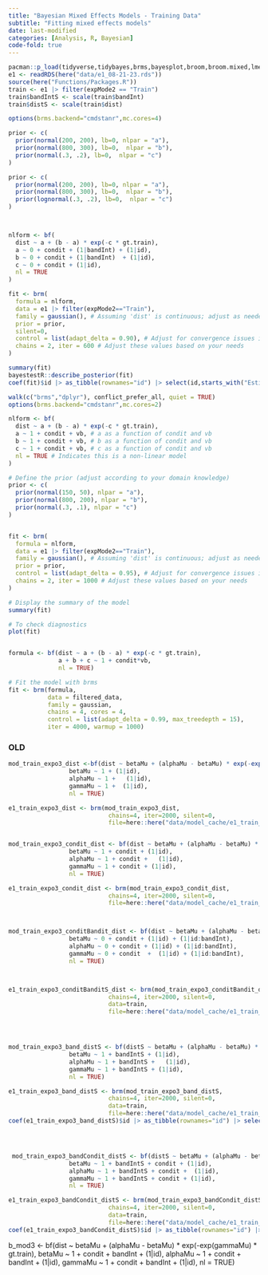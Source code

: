 ```yaml
---
title: "Bayesian Mixed Effects Models - Training Data"
subtitle: "Fitting mixed effects models"
date: last-modified
categories: [Analysis, R, Bayesian]
code-fold: true
---
```







```r
pacman::p_load(tidyverse,tidybayes,brms,bayesplot,broom,broom.mixed,lme4,emmeans,here,knitr,kableExtra,gt,gghalves,patchwork,ggforce,ggdist)
e1 <- readRDS(here("data/e1_08-21-23.rds"))
source(here("Functions/Packages.R"))
train <- e1 |> filter(expMode2 == "Train")  
train$bandIntS <- scale(train$bandInt)
train$distS <- scale(train$dist)

options(brms.backend="cmdstanr",mc.cores=4)


```


```r

prior <- c(
  prior(normal(200, 200), lb=0, nlpar = "a"),
  prior(normal(800, 300), lb=0,  nlpar = "b"),
  prior(normal(.3, .2), lb=0,  nlpar = "c")
)

prior <- c(
  prior(normal(200, 200), lb=0, nlpar = "a"),
  prior(normal(800, 300), lb=0,  nlpar = "b"),
  prior(lognormal(.3, .2), lb=0,  nlpar = "c")
)



nlform <- bf(
  dist ~ a + (b - a) * exp(-c * gt.train),
  a ~ 0 + condit + (1|bandInt) + (1|id), 
  b ~ 0 + condit + (1|bandInt)  + (1|id), 
  c ~ 0 + condit + (1|id), 
  nl = TRUE 
)

fit <- brm(
  formula = nlform,
  data = e1 |> filter(expMode2=="Train"),
  family = gaussian(), # Assuming 'dist' is continuous; adjust as needed
  prior = prior,
  silent=0,
  control = list(adapt_delta = 0.90), # Adjust for convergence issues if necessary
  chains = 2, iter = 600 # Adjust these values based on your needs
)

summary(fit)
bayestestR::describe_posterior(fit)
coef(fit)$id |> as_tibble(rownames="id") |> select(id,starts_with("Esti")) |> print(n=15)


```


```r
walk(c("brms","dplyr"), conflict_prefer_all, quiet = TRUE)
options(brms.backend="cmdstanr",mc.cores=2)

nlform <- bf(
  dist ~ a + (b - a) * exp(-c * gt.train),
  a ~ 1 + condit + vb, # a as a function of condit and vb
  b ~ 1 + condit + vb, # b as a function of condit and vb
  c ~ 1 + condit + vb, # c as a function of condit and vb
  nl = TRUE # Indicates this is a non-linear model
)

# Define the prior (adjust according to your domain knowledge)
prior <- c(
  prior(normal(150, 50), nlpar = "a"),
  prior(normal(800, 200), nlpar = "b"),
  prior(normal(.3, .1), nlpar = "c")
)


fit <- brm(
  formula = nlform,
  data = e1 |> filter(expMode2=="Train"),
  family = gaussian(), # Assuming 'dist' is continuous; adjust as needed
  prior = prior,
  control = list(adapt_delta = 0.95), # Adjust for convergence issues if necessary
  chains = 2, iter = 1000 # Adjust these values based on your needs
)

# Display the summary of the model
summary(fit)

# To check diagnostics
plot(fit)


formula <- bf(dist ~ a + (b - a) * exp(-c * gt.train),
              a + b + c ~ 1 + condit*vb,
              nl = TRUE)

# Fit the model with brms
fit <- brm(formula,
           data = filtered_data,
           family = gaussian,
           chains = 4, cores = 4,
           control = list(adapt_delta = 0.99, max_treedepth = 15),
           iter = 4000, warmup = 1000)
```












### OLD

```r

mod_train_expo3_dist <-bf(dist ~ betaMu + (alphaMu - betaMu) * exp(-exp(gammaMu) * gt.train),
                 betaMu ~ 1 + (1|id), 
                 alphaMu ~ 1 +   (1|id), 
                 gammaMu ~ 1 +  (1|id), 
                 nl = TRUE)

e1_train_expo3_dist <- brm(mod_train_expo3_dist,
                            chains=4, iter=2000, silent=0,
                            file=here::here("data/model_cache/e1_train_expo3_dist"))


mod_train_expo3_condit_dist <- bf(dist ~ betaMu + (alphaMu - betaMu) * exp(-exp(gammaMu) * gt.train),
                 betaMu ~ 1 + condit + (1|id), 
                 alphaMu ~ 1 + condit +   (1|id), 
                 gammaMu ~ 1 + condit + (1|id), 
                 nl = TRUE)

e1_train_expo3_condit_dist <- brm(mod_train_expo3_condit_dist,
                            chains=4, iter=2000, silent=0,
                            file=here::here("data/model_cache/e1_train_expo3_condit_dist"))



mod_train_expo3_conditBandit_dist <- bf(dist ~ betaMu + (alphaMu - betaMu) * exp(-exp(gammaMu) * gt.train),
                 betaMu ~ 0 + condit + (1|id) + (1|id:bandInt), 
                 alphaMu ~ 0 + condit + (1|id) + (1|id:bandInt), 
                 gammaMu ~ 0 + condit  +  (1|id) + (1|id:bandInt), 
                 nl = TRUE)



e1_train_expo3_conditBanditS_dist <- brm(mod_train_expo3_conditBandit_dist,
                            chains=4, iter=2000, silent=0,
                            data=train,
                            file=here::here("data/model_cache/e1_train_expo3_conditBanditSdist"))




mod_train_expo3_band_distS <- bf(distS ~ betaMu + (alphaMu - betaMu) * exp(-exp(gammaMu) * gt.train),
                 betaMu ~ 1 + bandIntS + (1|id), 
                 alphaMu ~ 1 + bandIntS +   (1|id), 
                 gammaMu ~ 1 + bandIntS + (1|id), 
                 nl = TRUE)

e1_train_expo3_band_distS <- brm(mod_train_expo3_band_distS,
                            chains=4, iter=2000, silent=0,
                            data=train,
                            file=here::here("data/model_cache/e1_train_expo3_band_distS"))
coef(e1_train_expo3_band_distS)$id |> as_tibble(rownames="id") |> select(starts_with("Esti")) |> print(n=15)




 mod_train_expo3_bandCondit_distS <- bf(distS ~ betaMu + (alphaMu - betaMu) * exp(-exp(gammaMu) * gt.train),
                 betaMu ~ 1 + bandIntS + condit + (1|id), 
                 alphaMu ~ 1 + bandIntS + condit +  (1|id), 
                 gammaMu ~ 1 + bandIntS + condit + (1|id), 
                 nl = TRUE)

e1_train_expo3_bandCondit_distS <- brm(mod_train_expo3_bandCondit_distS,
                            chains=4, iter=2000, silent=0,
                            data=train,
                            file=here::here("data/model_cache/e1_train_expo3_bandCondit_distS"))                           
coef(e1_train_expo3_bandCondit_distS)$id |> as_tibble(rownames="id") |> select(starts_with("Esti")) |> print(n=15)


```





b_mod3 <- bf(dist ~ betaMu + (alphaMu - betaMu) * exp(-exp(gammaMu) * gt.train),
                 betaMu ~ 1 + condit + bandInt + (1|id), 
                 alphaMu ~ 1 + condit + bandInt +   (1|id), 
                 gammaMu ~ 1 + condit + bandInt + (1|id), 
                 nl = TRUE)
